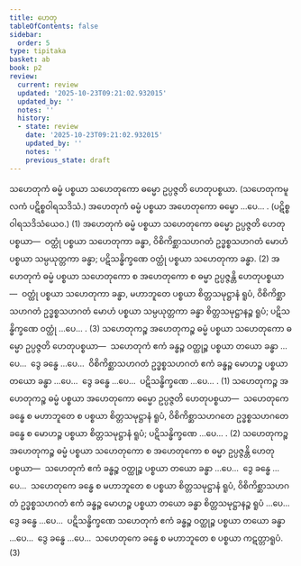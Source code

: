 ```yaml
---
title: ဟေတု
tableOfContents: false
sidebar:
  order: 5
type: tipitaka
basket: ab
book: p2
review:
  current: review
  updated: '2025-10-23T09:21:02.932015'
  updated_by: ''
  notes: ''
  history:
  - state: review
    date: '2025-10-23T09:21:02.932015'
    updated_by: ''
    notes: ''
    previous_state: draft
---
```



<ReviewStatus review={frontmatter.review} showDetails={true} />

<HypothesisAnnotation frontmatter={frontmatter} />

<DynamicBreadcrumb />

<Division number="72" book="p2" e="ch" v="38" p="29">

<Paragraph number="197" book="p2">
သဟေတုကံ ဓမ္မံ ပစ္စယာ သဟေတုကော ဓမ္မော ဥပ္ပဇ္ဇတိ ဟေတုပစ္စယာ. (သဟေတုကမူလကံ ပဋိစ္စဝါရသဒိသံ.)
</Paragraph>

<Paragraph number="198" book="p2">
အဟေတုကံ ဓမ္မံ ပစ္စယာ အဟေတုကော ဓမ္မော …ပေ… . (ပဋိစ္စဝါရသဒိသံယေဝ.) (1)
</Paragraph>

<Paragraph number="199" book="p2">
အဟေတုကံ ဓမ္မံ ပစ္စယာ သဟေတုကော ဓမ္မော ဥပ္ပဇ္ဇတိ ဟေတုပစ္စယာ—  ဝတ္ထုံ ပစ္စယာ သဟေတုကာ ခန္ဓာ, ဝိစိကိစ္ဆာသဟဂတံ ဥဒ္ဓစ္စသဟဂတံ မောဟံ ပစ္စယာ သမ္ပယုတ္တကာ ခန္ဓာ; ပဋိသန္ဓိက္ခဏေ ဝတ္ထုံ ပစ္စယာ သဟေတုကာ ခန္ဓာ. (2)
</Paragraph>

<Paragraph number="200" book="p2">
အဟေတုကံ ဓမ္မံ ပစ္စယာ သဟေတုကော စ အဟေတုကော စ ဓမ္မာ ဥပ္ပဇ္ဇန္တိ ဟေတုပစ္စယာ—  ဝတ္ထုံ ပစ္စယာ သဟေတုကာ ခန္ဓာ, မဟာဘူတေ ပစ္စယာ စိတ္တသမုဋ္ဌာနံ ရူပံ, ဝိစိကိစ္ဆာသဟဂတံ ဥဒ္ဓစ္စသဟဂတံ မောဟံ ပစ္စယာ သမ္ပယုတ္တကာ ခန္ဓာ စိတ္တသမုဋ္ဌာနဉ္စ ရူပံ; ပဋိသန္ဓိက္ခဏေ ဝတ္ထုံ …ပေ… . (3)
</Paragraph>

</Division>
<Division number="73" book="p2" e="ch" v="38" p="29">

<Paragraph number="201" book="p2">
သဟေတုကဉ္စ အဟေတုကဉ္စ ဓမ္မံ ပစ္စယာ သဟေတုကော ဓမ္မော ဥပ္ပဇ္ဇတိ ဟေတုပစ္စယာ—  သဟေတုကံ ဧကံ ခန္ဓဉ္စ ဝတ္ထုဉ္စ ပစ္စယာ တယော ခန္ဓာ …ပေ…  ဒွေ ခန္ဓေ …ပေ…  ဝိစိကိစ္ဆာသဟဂတံ ဥဒ္ဓစ္စသဟဂတံ ဧကံ ခန္ဓဉ္စ မောဟဉ္စ ပစ္စယာ တယော ခန္ဓာ …ပေ…  ဒွေ ခန္ဓေ …ပေ…  ပဋိသန္ဓိက္ခဏေ …ပေ… . (1)
</Paragraph>

<Paragraph number="202" book="p2">
သဟေတုကဉ္စ အဟေတုကဉ္စ ဓမ္မံ ပစ္စယာ အဟေတုကော ဓမ္မော ဥပ္ပဇ္ဇတိ ဟေတုပစ္စယာ—  သဟေတုကေ ခန္ဓေ စ မဟာဘူတေ စ ပစ္စယာ စိတ္တသမုဋ္ဌာနံ ရူပံ, ဝိစိကိစ္ဆာသဟဂတေ ဥဒ္ဓစ္စသဟဂတေ ခန္ဓေ စ မောဟဉ္စ ပစ္စယာ စိတ္တသမုဋ္ဌာနံ ရူပံ; ပဋိသန္ဓိက္ခဏေ …ပေ… . (2)
</Paragraph>

<Paragraph number="203" book="p2">
သဟေတုကဉ္စ အဟေတုကဉ္စ ဓမ္မံ ပစ္စယာ သဟေတုကော စ အဟေတုကော စ ဓမ္မာ ဥပ္ပဇ္ဇန္တိ ဟေတုပစ္စယာ—  သဟေတုကံ ဧကံ ခန္ဓဉ္စ ဝတ္ထုဉ္စ ပစ္စယာ တယော ခန္ဓာ …ပေ…  ဒွေ ခန္ဓေ …ပေ…  သဟေတုကေ ခန္ဓေ စ မဟာဘူတေ စ ပစ္စယာ စိတ္တသမုဋ္ဌာနံ ရူပံ, ဝိစိကိစ္ဆာသဟဂတံ ဥဒ္ဓစ္စသဟဂတံ ဧကံ ခန္ဓဉ္စ မောဟဉ္စ ပစ္စယာ တယော ခန္ဓာ စိတ္တသမုဋ္ဌာနဉ္စ ရူပံ …ပေ…  ဒွေ ခန္ဓေ …ပေ…  ပဋိသန္ဓိက္ခဏေ သဟေတုကံ ဧကံ ခန္ဓဉ္စ ဝတ္ထုဉ္စ ပစ္စယာ တယော ခန္ဓာ …ပေ…  ဒွေ ခန္ဓေ …ပေ…  သဟေတုကေ ခန္ဓေ စ မဟာဘူတေ စ ပစ္စယာ ကဋတ္တာရူပံ. (3)
</Paragraph>
</Division>